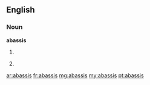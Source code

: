 ==English==

===Noun===
'''abassis'''

# {{rfd-sense}} {{alternative spelling of|abassi}}
# {{plural of|abassi}}

[[ar:abassis]]
[[fr:abassis]]
[[mg:abassis]]
[[my:abassis]]
[[pt:abassis]]